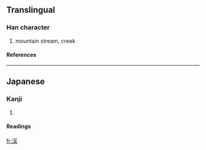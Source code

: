 {{see|溪}}

==Translingual==
===Han character===
{{Han char|rn=85|rad=水|as=08|sn=11|four=|canj=水月手人 (EBQO)}}
# mountain stream, creek
====References====
{{Han ref|kx=0633.371|hdz=31654.021|uh=6E13|ud=28179}}

----
==Japanese==
===Kanji===
{{ja-kanji|grade=|rs=水08}}
# {{defn|Japanese}} 
====Readings====
{{ja-readings|on=[[けい]] (kei)|kun=[[たに]] (tani)}}

[[fr:渓]]
